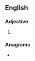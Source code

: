 ==English==

===Adjective===
{{head|en|comparative adjective}}

# {{en-comparative of|zany}}

===Anagrams===
* {{anagrams|en|a=aeinrz|arizen}}